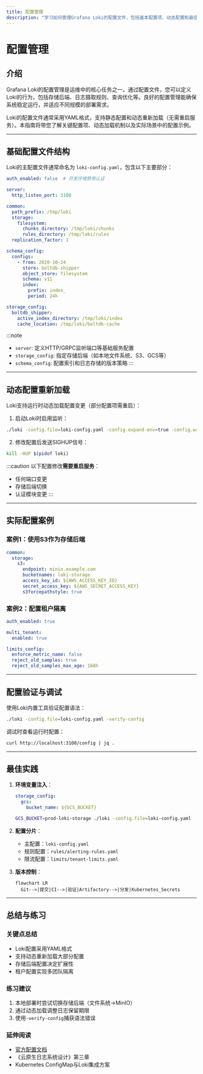 ```yaml
---
title: 配置管理
description: "学习如何管理Grafana Loki的配置文件，包括基本配置项、动态配置和最佳实践。"
---
```


# 配置管理

## 介绍

Grafana Loki的配置管理是运维中的核心任务之一。通过配置文件，您可以定义Loki的行为，包括存储后端、日志摄取规则、查询优化等。良好的配置管理能确保系统稳定运行，并适应不同规模的部署需求。

Loki的配置文件通常采用YAML格式，支持静态配置和动态重新加载（无需重启服务）。本指南将带您了解关键配置项、动态加载机制以及实际场景中的配置示例。

---

## 基础配置文件结构

Loki的主配置文件通常命名为 `loki-config.yaml`，包含以下主要部分：

```yaml
auth_enabled: false  # 开发环境禁用认证

server:
  http_listen_port: 3100

common:
  path_prefix: /tmp/loki
  storage:
    filesystem:
      chunks_directory: /tmp/loki/chunks
      rules_directory: /tmp/loki/rules
  replication_factor: 1

schema_config:
  configs:
    - from: 2020-10-24
      store: boltdb-shipper
      object_store: filesystem
      schema: v11
      index:
        prefix: index_
        period: 24h

storage_config:
  boltdb_shipper:
    active_index_directory: /tmp/loki/index
    cache_location: /tmp/loki/boltdb-cache
```

:::note
- `server`: 定义HTTP/GRPC监听端口等基础服务配置
- `storage_config`: 指定存储后端（如本地文件系统、S3、GCS等）
- `schema_config`: 配置索引和日志存储的版本策略
:::

---

## 动态配置重新加载

Loki支持运行时动态加载配置变更（部分配置项需重启）：

1. 启动Loki时启用监听：
```bash
./loki -config.file=loki-config.yaml -config.expand-env=true -config.watch
```

2. 修改配置后发送SIGHUP信号：
```bash
kill -HUP $(pidof loki)
```

:::caution
以下配置修改**需要重启服务**：
- 任何端口变更
- 存储后端切换
- 认证模块变更
:::

---

## 实际配置案例

### 案例1：使用S3作为存储后端

```yaml
common:
  storage:
    s3:
      endpoint: minio.example.com
      bucketnames: loki-storage
      access_key_id: ${AWS_ACCESS_KEY_ID}
      secret_access_key: ${AWS_SECRET_ACCESS_KEY}
      s3forcepathstyle: true
```

### 案例2：配置租户隔离

```yaml
auth_enabled: true

multi_tenant:
  enabled: true

limits_config:
  enforce_metric_name: false
  reject_old_samples: true
  reject_old_samples_max_age: 168h
```

---

## 配置验证与调试

使用Loki内置工具验证配置语法：
```bash
./loki -config.file=loki-config.yaml -verify-config
```

调试时查看运行时配置：
```bash
curl http://localhost:3100/config | jq .
```

---

## 最佳实践

1. **环境变量注入**：
   ```yaml
   storage_config:
     gcs:
       bucket_name: ${GCS_BUCKET}
   ```
   ```bash
   GCS_BUCKET=prod-loki-storage ./loki -config.file=loki-config.yaml
   ```

2. **配置分片**：
   - 主配置：`loki-config.yaml`
   - 规则配置：`rules/alerting-rules.yaml`
   - 限流配置：`limits/tenant-limits.yaml`

3. **版本控制**：
   ```mermaid
   flowchart LR
     Git-->|提交|CI-->|验证|Artifactory-->|分发|Kubernetes_Secrets
   ```

---

## 总结与练习

### 关键点总结
- Loki配置采用YAML格式
- 支持动态重新加载大部分配置
- 存储后端配置决定扩展性
- 租户配置实现多团队隔离

### 练习建议
1. 本地部署时尝试切换存储后端（文件系统→MinIO）
2. 通过动态加载调整日志保留期限
3. 使用`-verify-config`捕获语法错误

### 延伸阅读
- [官方配置文档](https://grafana.com/docs/loki/latest/configuration/)
- 《云原生日志系统设计》第三章
- Kubernetes ConfigMap与Loki集成方案